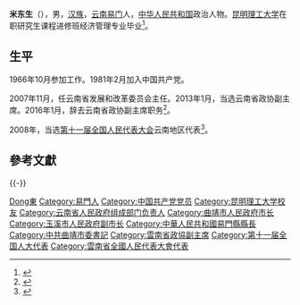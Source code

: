 '''米东生'''（{{bd|1953年|4月8日|}}），男，[[汉族|汉族]]，[[云南|云南]][[易门|易门]]人，[[中华人民共和国|中华人民共和国]]政治人物。[[昆明理工大学|昆明理工大学]]在职研究生课程进修班经济管理专业毕业<ref>{{cite web|author=新华网|title=第十一届全国人大代表|url=http://news.xinhuanet.com/ziliao/2008-03/03/content_7708230.htm?node=36628|publisher=新华网|accessdate=2014-01-07|archive-date=2014-01-10|archive-url=https://web.archive.org/web/20140110211415/http://news.xinhuanet.com/ziliao/2008-03/03/content_7708230.htm?node=36628|dead-url=no}}</ref>。

== 生平 ==
1966年10月参加工作。1981年2月加入中国共产党。

2007年11月，任云南省发展和改革委员会主任。2013年1月，当选云南省政协副主席。2016年1月，辞去云南省政协副主席职务<ref>{{cite news|title=云南省副省长丁绍祥当选省政协副主席，米东生去职|url=http://www.thepaper.cn/newsDetail_forward_1426091|accessdate=2016-01-28|newspaper=澎湃新闻}}</ref>。

2008年，当选[[第十一届全国人民代表大会|第十一届全国人民代表大会]]云南地区代表<ref>{{cite news|title=全国人大代表信息-米东生|url= http://210.82.31.1:8084/delegate/viewDelegate.action?dbid=112359|accessdate=2013-04-05|newspaper=全国人大网|archive-url=https://web.archive.org/web/20140523230709/http://www.npc.gov.cn/delegate/viewDelegate.action?dbid=112359|archive-date=2014-05-23|dead-url=yes}}</ref>。

== 參考文獻 ==
{{Reflist|2}}
{{-}}
{{start box}}
{{s-gov|prc}}
{{s-before|[[]]}}
{{s-title|[[云南省发展和改革委员会|云南省发展和改革委员会]]主任|2007年11月-2013年1月}}
{{s-after|[[王喜良|王喜良]]}}
{{s-ppo}}
{{s-before|[[王学智|王学智]]}}
{{s-title|[[中国共产党曲靖市委员会|中国共产党曲靖市委员会]]书记|2002年12月—2007年5月}}
{{s-after|[[赵立雄|赵立雄]]}}
{{end box}}

{{Authority control}}
{{DEFAULTSORT:Mi米}}
[[Category:米姓|Dong東]]
[[Category:易門人|Category:易門人]]
[[Category:中国共产党党员|Category:中国共产党党员]]
[[Category:昆明理工大学校友|Category:昆明理工大学校友]]
[[Category:云南省人民政府组成部门负责人|Category:云南省人民政府组成部门负责人]]
[[Category:曲靖市人民政府市长|Category:曲靖市人民政府市长]]
[[Category:玉溪市人民政府副市长|Category:玉溪市人民政府副市长]]
[[Category:中華人民共和國易門縣縣長|Category:中華人民共和國易門縣縣長]]
[[Category:中共曲靖市委書記|Category:中共曲靖市委書記]]
[[Category:雲南省政協副主席|Category:雲南省政協副主席]]
[[Category:第十一届全国人大代表|Category:第十一届全国人大代表]]
[[Category:雲南省全國人民代表大會代表|Category:雲南省全國人民代表大會代表]]